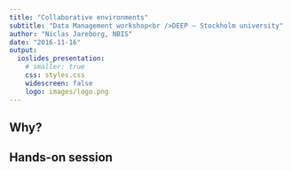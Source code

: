 ```yaml
---
title: "Collaborative environments"
subtitle: "Data Management workshop<br />DEEP – Stockholm university"
author: "Niclas Jareborg, NBIS"
date: "2016-11-16"
output:
  ioslides_presentation:
    # smaller: true
    css: styles.css
    widescreen: false
    logo: images/logo.png
---
```


## Why?

## Hands-on session
